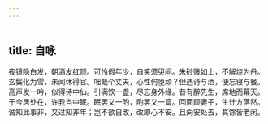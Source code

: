 ```yaml
---
---
---
```

title: 自咏
---



夜镜隐白发，朝酒发红颜。可怜假年少，自笑须臾间。朱砂贱如土，不解烧为丹。玄鬓化为雪，未闻休得官。咄哉个丈夫，心性何堕顽？但遇诗与酒，便忘寝与餐。高声发一吟，似得诗中仙。引满饮一盏，尽忘身外缘。昔有醉先生，席地而幕天。于今居处在，许我当中眠。眠罢又一酌，酌罢又一篇。回面顾妻子，生计方落然。诚知此事非，又过知非年；岂不欲自改，改即心不安。且向安处去，其馀皆老闲。